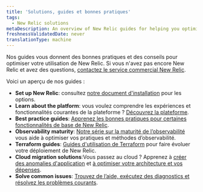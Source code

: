 ```yaml
---
title: 'Solutions, guides et bonnes pratiques'
tags:
  - New Relic solutions
metaDescription: An overview of New Relic guides for helping you optimize your monitoring and observability practices.
freshnessValidatedDate: never
translationType: machine
---
```


Nos guides vous donnent des bonnes pratiques et des conseils pour optimiser votre utilisation de New Relic. Si vous n'avez pas encore New Relic et avez des questions, [contactez le service commercial New Relic](https://newrelic.com/contact-sales).

Voici un aperçu de nos guides :

* <DNT>**Set up New Relic**</DNT>: consultez [notre document d'installation](/docs/new-relic-solutions/new-relic-one/install-configure/install-new-relic) pour les options.
* <DNT>**Learn about the platform**</DNT>: vous voulez comprendre les expériences et fonctionnalités courantes de la plateforme ? [Découvrez la plateforme](/docs/new-relic-solutions/new-relic-one/introduction-new-relic-one).
* <DNT>**Best practice guides**</DNT>: [Apprenez les bonnes pratiques pour certaines fonctionnalités de base de New Relic](/docs/new-relic-solutions/best-practices-guides/full-stack-observability/overview-best-practices).
* <DNT>**Observability maturity**</DNT>: [Notre série sur la maturité de l’observabilité](/docs/new-relic-solutions/observability-maturity/introduction) vous aide à optimiser vos pratiques et méthodes d’observabilité.
* <DNT>**Terraform guides**</DNT>: [Guides d'utilisation de Terraform](/docs/more-integrations/terraform/terraform-intro) pour faire évoluer votre déploiement de New Relic.
* <DNT>**Cloud migration solutions**</DNT>:Vous passez au cloud ? Apprenez à [créer des anomalies d'application](/docs/new-relic-solutions/new-relic-solutions/create-application-baselines) et [à optimiser votre architecture et vos dépenses](/docs/new-relic-solutions/new-relic-solutions/optimize-cloud-architecture-spend-continuously-improve-your-modern-cloud-environment).
* <DNT>**Solve common issues**</DNT>: [Trouvez de l’aide, exécutez des diagnostics et résolvez les problèmes courants](/docs/new-relic-solutions/solve-common-issues/find-help-use-support-portal).